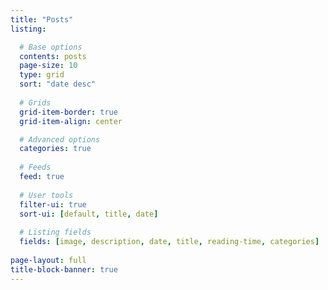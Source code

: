 ```yaml
---
title: "Posts"
listing:

  # Base options
  contents: posts
  page-size: 10
  type: grid
  sort: "date desc"
  
  # Grids
  grid-item-border: true
  grid-item-align: center

  # Advanced options
  categories: true
  
  # Feeds
  feed: true
  
  # User tools
  filter-ui: true
  sort-ui: [default, title, date]
  
  # Listing fields
  fields: [image, description, date, title, reading-time, categories]
  
page-layout: full
title-block-banner: true
---
```

